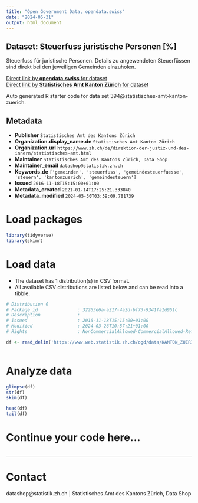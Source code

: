 ```yaml
---
title: "Open Government Data, opendata.swiss"
date: "2024-05-31"
output: html_document
---
```


## Dataset: Steuerfuss juristische Personen [%]

Steuerfuss für juristische Personen. Details zu angewendeten Steuerfüssen sind direkt bei den jeweiligen Gemeinden einzuholen.

[Direct link by **opendata.swiss** for dataset](https://opendata.swiss/de/dataset/steuerfuss-juristische-personen)<br>
[Direct link by **Statistisches Amt Kanton Zürich** for dataset](https://www.zh.ch/de/politik-staat/gemeinden/gemeindeportraet.html)

Auto generated R starter code for data set 394@statistisches-amt-kanton-zuerich.

## Metadata

- **Publisher** `Statistisches Amt des Kantons Zürich`
- **Organization.display_name.de** `Statistisches Amt Kanton Zürich`
- **Organization.url** `https://www.zh.ch/de/direktion-der-justiz-und-des-innern/statistisches-amt.html`
- **Maintainer** `Statistisches Amt des Kantons Zürich, Data Shop`
- **Maintainer_email** `datashop@statistik.zh.ch`
- **Keywords.de** `['gemeinden', 'steuerfuss', 'gemeindesteuerfuesse', 'steuern', 'kantonzuerich', 'gemeindesteuern']`
- **Issued** `2016-11-18T15:15:00+01:00`
- **Metadata_created** `2021-01-14T17:25:21.333840`
- **Metadata_modified** `2024-05-30T03:59:09.781739`


# Load packages

```r

library(tidyverse)
library(skimr)

```

# Load data

-   The dataset has 1 distribution(s) in CSV format.
-   All available CSV distributions are listed below and can be read into a tibble.

```r

# Distribution 0
# Package_id               : 32263e6a-a217-4a2d-bf73-9341fa1d951c
# Description              : 
# Issued                   : 2016-11-18T15:15:00+01:00
# Modified                 : 2024-03-26T10:57:21+01:00
# Rights                   : NonCommercialAllowed-CommercialAllowed-ReferenceRequired

df <- read_delim('https://www.web.statistik.zh.ch/ogd/data/KANTON_ZUERICH_68.csv')



```

# Analyze data

```r

glimpse(df)
str(df)
skim(df)

head(df)
tail(df)

```

# Continue your code here...

```r

```

------------------------------------------------------------------------

# Contact

datashop@statistik.zh.ch | Statistisches Amt des Kantons Zürich, Data Shop
